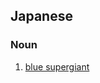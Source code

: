 ==Japanese==
{{ja-kanjitab|せい|しょく|ちょう|きょ|せい|yomi=on}}

===Noun===
{{ja-noun|せいしょくちょうきょせい}}

# [[blue supergiant]]